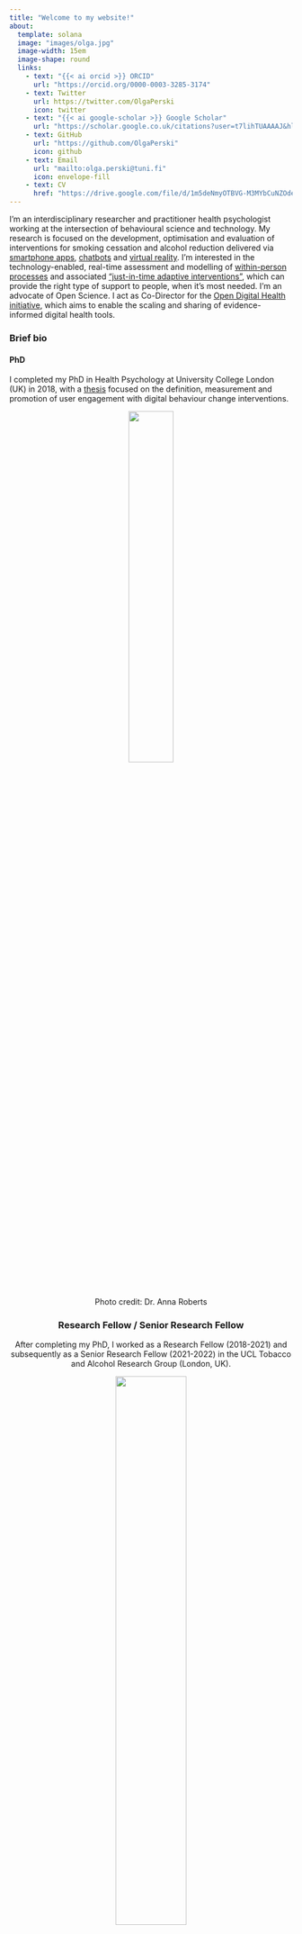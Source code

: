 ```yaml
---
title: "Welcome to my website!"
about:
  template: solana
  image: "images/olga.jpg"
  image-width: 15em
  image-shape: round
  links:
    - text: "{{< ai orcid >}} ORCID"
      url: "https://orcid.org/0000-0003-3285-3174"
    - text: Twitter
      url: https://twitter.com/OlgaPerski
      icon: twitter
    - text: "{{< ai google-scholar >}} Google Scholar"
      url: "https://scholar.google.co.uk/citations?user=t7lihTUAAAAJ&hl=en"
    - text: GitHub
      url: "https://github.com/OlgaPerski"
      icon: github
    - text: Email
      url: "mailto:olga.perski@tuni.fi"
      icon: envelope-fill
    - text: CV
      href: "https://drive.google.com/file/d/1m5deNmyOTBVG-M3MYbCuNZOdetckLX5q/view?usp=drive_link"
---
```


I'm an interdisciplinary researcher and practitioner health psychologist working at the intersection of behavioural science and technology. My research is focused on the development, optimisation and evaluation of interventions for smoking cessation and alcohol reduction delivered via <a href="https://f1000research.com/articles/10-511/v2">smartphone apps<a/>, <a href="https://journals.sagepub.com/doi/full/10.1177/2055207619880676">chatbots</a> and <a href="https://journals.plos.org/digitalhealth/article?id=10.1371/journal.pdig.0000060">virtual reality</a>. I'm interested in the technology-enabled, real-time assessment and modelling of <a href="https://academic.oup.com/tbm/advance-article/doi/10.1093/tbm/ibaa026/5838784">within-person processes</a> and associated <a href="https://pubmed.ncbi.nlm.nih.gov/34514668/">"just-in-time adaptive interventions"</a>, which can provide the right type of support to people, when it's most needed. I'm an advocate of Open Science. I act as Co-Director for the <a href="https://www.opendigitalhealth.org/">Open Digital Health initiative</a>, which aims to enable the scaling and sharing of evidence-informed digital health tools.

### Brief bio

#### PhD

I completed my PhD in Health Psychology at University College London (UK) in 2018, with a <a href="https://discovery.ucl.ac.uk/id/eprint/10063428/">thesis</a> focused on the definition, measurement and promotion of user engagement with digital behaviour change interventions.

<center>![](images/olga_phd.jpg){width=40%}</c>

<figcaption>Photo credit: Dr. Anna Roberts</figcaption>

### Research Fellow / Senior Research Fellow

After completing my PhD, I worked as a Research Fellow (2018-2021) and subsequently as a Senior Research Fellow (2021-2022) in the UCL Tobacco and Alcohol Research Group (London, UK).


::: {layout-ncol=2}
![](images/olga_keynote.jpeg){width=50%}

![](images/olga_presentation.jpeg){width=50%}
:::

<center><figcaption>Photo credit:  Dr. Anne van Dongen / Dr. Thomas Gültzow</figcaption></c>

### Marie Skłodowska-Curie Postdoctoral Research Fellow

In 2022, I was awarded a 3-year European Commission Marie Skłodowska-Curie Postdoctoral Fellowship to work on project ["COMPLAPSE"](research/complapse.qmd). During my fellowship, I will spend two years in the Herbert Wertheim School of Public Health and Human Longevity Science at the University of California, San Diego (USA) and one year in the Faculty of Social Sciences at Tampere University (Finland).

::: {layout-ncol=2}
![](images/san_diego.jpeg){width=40%}

![](images/san_diego2.jpg){width=70%}
:::

<center><figcaption>Photo credit: Dr. David Simons / Dr. Olga Perski</figcaption></c>